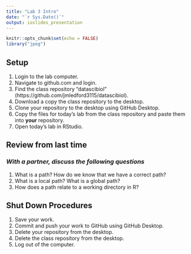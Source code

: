 ```yaml
---
title: "Lab 3 Intro"
date: "`r Sys.Date()`"
output: ioslides_presentation
---
```


```r
knitr::opts_chunk$set(echo = FALSE)
library("jpeg")
```

## Setup
1. Login to the lab computer.    
2. Navigate to github.com and login.  
3. Find the class repository "datascibiol" (https://github.com/jmledford3115/datascibiol).  
4. Download a copy the class repository to the desktop.  
5. Clone your repository to the desktop using GitHub Desktop.  
6. Copy the files for today's lab from the class repository and paste them into **your** repository.  
7. Open today's lab in RStudio.  

## Review from last time
### *With a partner, discuss the following questions*
1. What is a path? How do we know that we have a correct path?  
2. What is a local path? What is a global path?  
3. How does a path relate to a working directory in R?  

## Shut Down Procedures
1. Save your work.  
2. Commit and push your work to GitHub using GitHub Desktop.  
3. Delete your repository from the desktop.  
4. Delete the class repository from the desktop.  
5. Log out of the computer.  